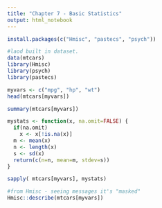 ```yaml
---
title: "Chapter 7 - Basic Statistics"
output: html_notebook
---
```


```r
install.packages(c("Hmisc", "pastecs", "psych"))

```


```r
#laod built in dataset.
data(mtcars)
library(Hmisc)
library(psych)
library(pastecs)
```


```r
myvars <- c("mpg", "hp", "wt")
head(mtcars[myvars])
```

```r
summary(mtcars[myvars])
```

```r
mystats <- function(x, na.omit=FALSE) {
  if(na.omit)
    x <- x[!is.na(x)]
  m <- mean(x)
  n <- length(x)
  s <- sd(x)
  return(c(n=n, mean=m, stdev=s))
}

sapply( mtcars[myvars], mystats)
```

```r
#from Hmisc - seeing messages it's "masked"
Hmisc::describe(mtcars[myvars])
```

 